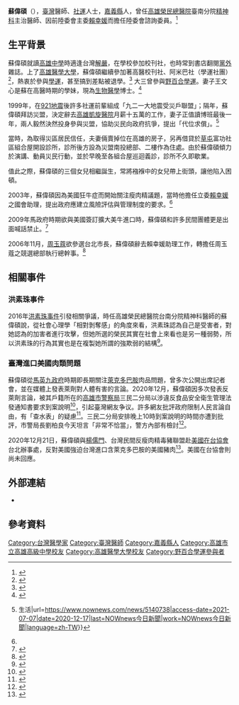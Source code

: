 {{Infobox person
| name = 蘇偉碩
| image = 蘇偉碩醫師.jpg
| image_size = 250px
| birth_date = {{birth date and age|1969|10|9}}
| birth_place = {{TWN}}[[嘉義縣|嘉義縣]]
| residence = {{TWN}}[[高雄市|高雄市]]
| education = *[[高雄中學|高雄中學]]
*[[高雄醫學大學|高雄醫學大學]]醫學系
| known_for = 反對[[萊克多巴胺|萊克多巴胺]]社運份子
| spouse(s) = [[王文心|王文心]]
| past = *台灣兒童及青少年精神醫學會會員<ref>[http://wwwfs.vghks.gov.tw/Download.ashx?u=LzAwMS9WZ2hrc1VwbG9hZEZpbGVzLzI5NS9yZWxmaWxlLzEyMjk2LzU4NzMzLzRjYzEzMGRkLWQzM2MtNGE2NS05YTIyLWMyNWFhN2Y3NTg2MC5wZGY%3D&n=6auY6ZuE5qau57i96Ie65Y2X5YiG6KiK6Yar6KiK56ysMjcy5pyfMTA35bm0NeaciOiZny5wZGY%3D&icon=.pdf 蘇偉碩醫師簡介] 高雄榮民總醫院</ref>
*台灣老年精神醫學會會員
*台灣憂鬱症防治協會會員
*台灣成癮科學學會會員
*精神科醫師
*[[消基會|消基會]]衛生保健委員會委員
*[[陸委會|陸委會]]諮詢委員(2008)
*[[周玉蔻|周玉蔻]]競選總部執行總幹事(2006)
*立委[[賴幸媛|賴幸媛]]國會助理

*雲林靜萱療養院精神科主治醫師兼副院長
*臺北馬偕醫院精神科兼任主治醫師
*臺北國泰醫院社區醫學科兼任主治醫師
*臺北市全家聯合診所身心科主治醫師
*高雄樂群診所身心科主治醫師
*屏東佑青醫院精神科主治醫師
*臺灣精神醫學會專科醫師
*高雄榮民總醫院臺南分院精神科主治醫師
}}

'''蘇偉碩'''（{{Bd|1969年|10月9日}}），[[臺灣|臺灣]]醫師、[[社運|社運]]人士，[[嘉義縣|嘉義縣]]人，曾任[[高雄榮民總醫院|高雄榮民總醫院]]臺南分院[[精神科|精神科]]主治醫師、因前陸委會主委[[賴幸媛|賴幸媛]]而擔任陸委會諮詢委員。<ref>{{Cite web|title=香港中評網：專訪蘇偉碩：江陳會應多談對基層有利事|url=http://www.crntt.tw/crn-webapp/doc/docDetailCreate.jsp?coluid=98&kindid=2996&docid=101157337&mdate=1205004119|access-date=2021-07-07|work=www.crntt.tw}}</ref>

== 生平背景 ==
蘇偉碩就讀[[高雄中學|高雄中學]]時適逢台灣[[解嚴|解嚴]]，在學校參加校刊社，也時常到書店翻閱[[黨外運動|黨外]]雜誌。上了[[高雄醫學大學|高雄醫學大學]]，蘇偉碩繼續參加著高醫校刊社、阿米巴社（學運社團）<ref>{{Cite web|title=人物》從社運青年到反萊劑醫師 蘇偉碩：我當官的話說不定比他們更醜惡|url=https://www.cmmedia.com.tw/home/articles/25267|access-date=2021-07-07|work=www.cmmedia.com.tw}}</ref>，熱衷於參與[[學運|學運]]，甚至搞到差點被退學。<ref>{{Cite web|title=【人物側寫】蘇偉碩與賴幸媛熟識曾任陸委會諮委 「有個人執著的正義感」 ｜ 蘋果新聞網 ｜ 蘋果日報|url=https://tw.appledaily.com/politics/20201217/R5M2GKRZSZGJBL73ILN7PI5EIY/|access-date=2021-07-07|work=蘋果新聞網|language=zh-tw}}</ref> 大三曾參與[[野百合學運|野百合學運]]。妻子王文心是蘇在高醫時期的學妹，現為[[生物医学|生物醫學]]博士。<ref>{{Cite web|title=人物》從社運青年到反萊劑醫師 蘇偉碩：我當官的話說不定比他們更醜惡|url=https://tw.news.yahoo.com/%E4%BA%BA%E7%89%A9-%E5%BE%9E%E7%A4%BE%E9%81%8B%E9%9D%92%E5%B9%B4%E5%88%B0%E5%8F%8D%E8%90%8A%E5%8A%91%E9%86%AB%E5%B8%AB-%E8%98%87%E5%81%89%E7%A2%A9-%E6%88%91%E7%95%B6%E5%AE%98%E7%9A%84%E8%A9%B1%E8%AA%AA%E4%B8%8D%E5%AE%9A%E6%AF%94%E4%BB%96%E5%80%91%E6%9B%B4%E9%86%9C%E6%83%A1-013156755.html|access-date=2021-07-07|work=tw.news.yahoo.com|language=zh-TW}}</ref>

1999年，在[[921大地震|921地震]]後許多社運前輩組成「九二一大地震受災戶聯盟」；隔年，蘇偉碩拜訪災盟，決定辭去[[高雄市立凱旋醫院|高雄凱旋醫院]]月薪十五萬的工作，妻子正值讀博班最後一年，兩人毅然決然投身參與災盟，協助災民向政府抗爭，提出「代位求償」。<ref name="#1">{{Cite web|title=因「查水表」一夕成名 蘇偉碩為反萊劑奔走超過10年 {{!}} 生活|url=https://www.nownews.com/news/5140738|access-date=2021-07-07|date=2020-12-17|last=NOWnews今日新聞|work=NOWnews今日新聞|language=zh-TW}}</ref>

當時，為取得災區居民信任，夫妻倆賣掉位在高雄的房子，另再借貸於[[草屯|草屯]]富功社區組合屋開設診所，診所後方設為災盟南投總部、二樓作為住處。由於蘇偉碩傾力於演講、動員災民行動，並於早晚至各組合屋巡迴義診，診所不久即歇業。

值此之際，蘇偉碩的三個女兒相繼誕生，常將襁褓中的女兒帶上街頭，讓他陷入困頓。

2003年，蘇偉碩因為美國狂牛症而開始關注瘦肉精議題，當時他擔任立委[[賴幸媛|賴幸媛]]之國會助理，提出政府應建立風險評估與管理制度的要求。<ref name="#1"/>

2009年馬政府時期欲與美國簽訂擴大美牛進口時，蘇偉碩和許多民間團體更是出面喊話禁止。<ref>{{Cite web|title=人物》從社運青年到反萊劑醫師 蘇偉碩：我當官的話說不定比他們更醜惡|url=https://www.cmmedia.com.tw/home/articles/25267|access-date=2021-07-07|work=信傳媒}}</ref>

2006年11月，[[周玉蔻|周玉蔻]]欲參選台北市長，蘇偉碩辭去賴幸媛助理工作，轉擔任周玉蔻之競選總部執行總幹事。<ref>{{Cite web|title=賴幸媛立委前助理蘇偉碩 出任周玉蔻競選總部執行總幹事|url=http://blog.udn.com/taipeicoco/542168|access-date=2021-07-07|date=2006-11-15|publisher=蔻蔻NEWS俱樂部：周玉蔻部落格}}</ref>

== 相關事件 ==
=== 洪素珠事件 ===
2016年[[洪素珠事件|洪素珠事件]]引發相關爭議，時任高雄榮民總醫院台南分院精神科醫師的蘇偉碩說，從社會心理學「相對剝奪感」的角度來看，洪素珠認為自己是受害者，對她認為的加害者進行攻擊，但她所選的榮民其實在社會上來看也是另一種弱勢，所以洪素珠的行為其實也是在複製她所謂的強欺弱的結構<ref>{{Cite web |url=http://udn.com/news/story/1/1754431 |title=存档副本 |access-date=2021-01-25 |archive-date=2020-11-27 |archive-url=https://web.archive.org/web/20201127123241/https://udn.com/news/story/1/1754431 |dead-url=no }}</ref>。

=== 臺灣進口美國肉類問題 ===
{{see also|臺灣進口美國肉類問題|萊克多巴胺}}

蘇偉碩從[[馬英九政府|馬英九政府]]時期即長期關注[[萊克多巴胺|萊克多巴胺]]肉品問題，曾多次公開出席記者會，並在媒體上發表萊劑對人體有害的言論。2020年12月，蘇偉碩因多次發表反萊劑言論，被其戶籍所在的[[高雄市警察局|高雄市警察局]]三民二分局以涉違反食品安全衛生管理法發通知書要求到案說明<ref>{{cite news |author1=邱奕能、楊濡嘉 |title=通知反萊劑醫師半夜接受調查 警分局長坦承疏失 |url=https://money.udn.com/money/story/5648/5097927 |accessdate=2021-01-25 |work=[[聯合報|聯合報]] |date=2020-12-16 |archive-date=2021-01-30 |archive-url=https://web.archive.org/web/20210130143533/https://money.udn.com/money/story/5648/5097927 |dead-url=no }}</ref>，引起臺灣網友争议。許多網友批評政府限制人民言論自由，有「查水表」的疑慮<ref>{{cite news |title=反萊豬醫師蘇偉碩被「查水表」 警方承認時間安排有疏失 |url=https://newtalk.tw/news/view/2020-12-17/510365 |agency=新頭殼 NewTalk |date=2020-12-27 |accessdate=2021-01-25 |archive-date=2021-01-30 |archive-url=https://web.archive.org/web/20210130144017/https://newtalk.tw/news/view/2020-12-17/510365 |dead-url=no }}</ref>。三民二分局安排晚上10時到案說明的時間亦遭到批評，市警局長劉柏良今天坦言「非常不恰當」，警方內部有檢討<ref>{{cite news |title=安排反萊豬醫師夜間說明 高市警：非常不恰當 |url=https://www.cna.com.tw/news/aipl/202012170057.aspx |agency=中央社 |date=2020-12-17 |accessdate=2021-01-25 |archive-date=2021-01-29 |archive-url=https://web.archive.org/web/20210129232301/https://www.cna.com.tw/news/aipl/202012170057.aspx |dead-url=no }}</ref>。

2020年12月21日，蘇偉碩與[[楊儒門|楊儒門]]、台灣民間反瘦肉精毒豬聯盟赴[[美國在台協會|美國在台協會]]台北辦事處，反對美國強迫台灣進口含萊克多巴胺的美國豬肉<ref>{{Cite web|url=https://www.ettoday.net/news/20201221/1880926.htm|author=黃巈禾|language=zh-tw|title=「你自己不吃賣給台灣人」 楊儒門：強推萊豬破壞台美關係|work=|publisher=[[ETtoday新聞雲|ETtoday新聞雲]]|date=2020-12-21|accessdate=2021-01-01|quote=}}</ref>。美國在台協會則尚未回應。

== 外部連結 ==

* {{Facebook|id=drsws1969}}

== 參考資料 ==
{{reflist}}
{{Portal bar|臺灣|嘉義|政治|醫學|人物|2019冠状病毒病}}
[[Category:台灣醫學家|Category:台灣醫學家]]
[[Category:臺灣醫師|Category:臺灣醫師]]
[[Category:嘉義縣人|Category:嘉義縣人]]
[[Category:高雄市立高雄高級中學校友|Category:高雄市立高雄高級中學校友]]
[[Category:高雄醫學大學校友|Category:高雄醫學大學校友]]
[[Category:野百合學運參與者|Category:野百合學運參與者]]
